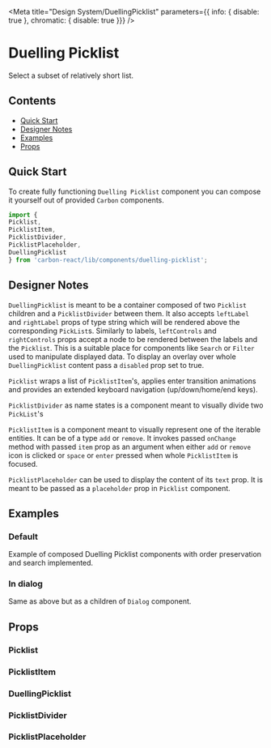 

<Meta
  title="Design System/DuellingPicklist"
  parameters={{ info: { disable: true }, chromatic: { disable: true }}}
/>

# Duelling Picklist
Select a subset of relatively short list.

## Contents
- [Quick Start](#quick-start)
- [Designer Notes](#designer-notes)
- [Examples](#examples)
- [Props](#props)

## Quick Start
To create fully functioning `Duelling Picklist` component you can compose it yourself out of provided `Carbon` components.

```javascript
import { 
Picklist,
PicklistItem,
PicklistDivider,
PicklistPlaceholder,
DuellingPicklist 
} from 'carbon-react/lib/components/duelling-picklist';
```

## Designer Notes
`DuellingPicklist` is meant to be a container composed of two `Picklist` children and a `PicklistDivider` between them.
It also accepts `leftLabel` and `rightLabel` props of type string which will be rendered above the corresponding `PickList`s.
Similarly to labels, `leftControls` and `rightControls` props accept a node to be rendered between the labels and the `Picklist`.
This is a suitable place for components like `Search` or `Filter` used to manipulate displayed data.
To display an overlay over whole `DuellingPicklist` content pass a `disabled` prop set to true.

`Picklist` wraps a list of `PicklistItem`'s, applies enter transition animations and provides an extended keyboard navigation (up/down/home/end keys).

`PicklistDivider` as name states is a component meant to visually divide two `PickList`'s

`PicklistItem` is a component meant to visually represent one of the iterable entities. It can be of a type `add` or `remove`.
It invokes passed `onChange` method with passed `item` prop as an argument when either `add` or `remove` icon is clicked or `space` or `enter` pressed when whole `PicklistItem` is focused.

`PicklistPlaceholder` can be used to display the content of its `text` prop. It is meant to be passed as a `placeholder` prop in `Picklist` component.

## Examples

### Default
Example of composed Duelling Picklist components with order preservation and search implemented.

<Preview>
  <Story id="test-duellingpicklist--default" name="Default" />
</Preview>

### In dialog
Same as above but as a children of `Dialog` component.

<Preview>
  <Story id="test-duellingpicklist--in-dialog" name="InDialog" />
</Preview>

## Props

### Picklist
<Props of={Picklist} />

### PicklistItem
<Props of={PicklistItem} />

### DuellingPicklist
<Props of={DuellingPicklist} />

### PicklistDivider
<Props of={PicklistDivider} />

### PicklistPlaceholder
<Props of={PicklistPlaceholder} />
